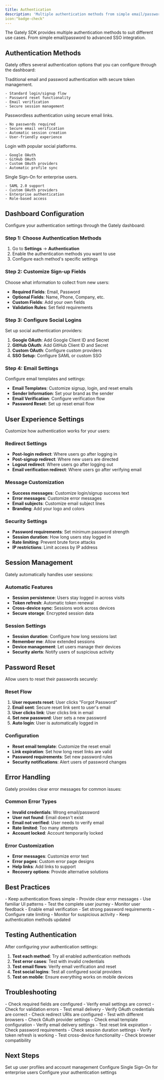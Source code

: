 ```yaml
---
title: Authentication
description: 'Multiple authentication methods from simple email/password to advanced SSO integration'
icon:"badge-check"
---
```


The Gately SDK provides multiple authentication methods to suit different use cases. From simple email/password to advanced SSO integration.

## Authentication Methods

Gately offers several authentication options that you can configure through the dashboard:

<CardGroup cols={2}>
  <Card title="Email/Password" icon="mail">
    Traditional email and password authentication with secure token management.
    
    - Standard login/signup flow
    - Password reset functionality
    - Email verification
    - Secure session management
  </Card>
  
  <Card title="Magic Link" icon="link">
    Passwordless authentication using secure email links.
    
    - No passwords required
    - Secure email verification
    - Automatic session creation
    - User-friendly experience
  </Card>
  
  <Card title="Social Login" icon="users">
    Login with popular social platforms.
    
    - Google OAuth
    - GitHub OAuth
    - Custom OAuth providers
    - Automatic profile sync
  </Card>
  
  <Card title="SSO Integration" icon="shield">
    Single Sign-On for enterprise users.
    
    - SAML 2.0 support
    - Custom OAuth providers
    - Enterprise authentication
    - Role-based access
  </Card>
</CardGroup>

## Dashboard Configuration

Configure your authentication settings through the Gately dashboard:

### Step 1: Choose Authentication Methods

1. Go to **Settings** → **Authentication**
2. Enable the authentication methods you want to use
3. Configure each method's specific settings

### Step 2: Customize Sign-up Fields

Choose what information to collect from new users:

- **Required Fields**: Email, Password
- **Optional Fields**: Name, Phone, Company, etc.
- **Custom Fields**: Add your own fields
- **Validation Rules**: Set field requirements

### Step 3: Configure Social Logins

Set up social authentication providers:

1. **Google OAuth**: Add Google Client ID and Secret
2. **GitHub OAuth**: Add GitHub Client ID and Secret
3. **Custom OAuth**: Configure custom providers
4. **SSO Setup**: Configure SAML or custom SSO

### Step 4: Email Settings

Configure email templates and settings:

- **Email Templates**: Customize signup, login, and reset emails
- **Sender Information**: Set your brand as the sender
- **Email Verification**: Configure verification flow
- **Password Reset**: Set up reset email flow

## User Experience Settings

Customize how authentication works for your users:

### Redirect Settings
- **Post-login redirect**: Where users go after logging in
- **Post-signup redirect**: Where new users are directed
- **Logout redirect**: Where users go after logging out
- **Email verification redirect**: Where users go after verifying email

### Message Customization
- **Success messages**: Customize login/signup success text
- **Error messages**: Customize error messages
- **Email subjects**: Customize email subject lines
- **Branding**: Add your logo and colors

### Security Settings
- **Password requirements**: Set minimum password strength
- **Session duration**: How long users stay logged in
- **Rate limiting**: Prevent brute force attacks
- **IP restrictions**: Limit access by IP address

## Session Management

Gately automatically handles user sessions:

### Automatic Features
- **Session persistence**: Users stay logged in across visits
- **Token refresh**: Automatic token renewal
- **Cross-device sync**: Sessions work across devices
- **Secure storage**: Encrypted session data

### Session Settings
- **Session duration**: Configure how long sessions last
- **Remember me**: Allow extended sessions
- **Device management**: Let users manage their devices
- **Security alerts**: Notify users of suspicious activity

## Password Reset

Allow users to reset their passwords securely:

### Reset Flow
1. **User requests reset**: User clicks "Forgot Password"
2. **Email sent**: Secure reset link sent to user's email
3. **User clicks link**: User clicks link in email
4. **Set new password**: User sets a new password
5. **Auto login**: User is automatically logged in

### Configuration
- **Reset email template**: Customize the reset email
- **Link expiration**: Set how long reset links are valid
- **Password requirements**: Set new password rules
- **Security notifications**: Alert users of password changes

## Error Handling

Gately provides clear error messages for common issues:

### Common Error Types
- **Invalid credentials**: Wrong email/password
- **User not found**: Email doesn't exist
- **Email not verified**: User needs to verify email
- **Rate limited**: Too many attempts
- **Account locked**: Account temporarily locked

### Error Customization
- **Error messages**: Customize error text
- **Error pages**: Custom error page designs
- **Help links**: Add links to support
- **Recovery options**: Provide alternative solutions

## Best Practices

<CardGroup cols={2}>
  <Card title="User Experience" icon="users">
    - Keep authentication flows simple
    - Provide clear error messages
    - Use familiar UI patterns
    - Test the complete user journey
    - Monitor user feedback
  </Card>
  
  <Card title="Security" icon="shield">
    - Enable email verification
    - Set strong password requirements
    - Configure rate limiting
    - Monitor for suspicious activity
    - Keep authentication methods updated
  </Card>
</CardGroup>

## Testing Authentication

After configuring your authentication settings:

1. **Test each method**: Try all enabled authentication methods
2. **Test error cases**: Test with invalid credentials
3. **Test email flows**: Verify email verification and reset
4. **Test social logins**: Test all configured social providers
5. **Test on mobile**: Ensure everything works on mobile devices

## Troubleshooting

<AccordionGroup>
  <Accordion title="Users can't sign up">
    - Check required fields are configured
    - Verify email settings are correct
    - Check for validation errors
    - Test email delivery
  </Accordion>
  
  <Accordion title="Social login not working">
    - Verify OAuth credentials are correct
    - Check redirect URIs are configured
    - Test with different browsers
    - Check OAuth provider settings
  </Accordion>
  
  <Accordion title="Password reset not working">
    - Check email template configuration
    - Verify email delivery settings
    - Test reset link expiration
    - Check password requirements
  </Accordion>
  
  <Accordion title="Session issues">
    - Check session duration settings
    - Verify token refresh is working
    - Test cross-device functionality
    - Check browser compatibility
  </Accordion>
</AccordionGroup>

## Next Steps

<CardGroup cols={3}>
  <Card
    title="User Management"
    icon="users"
    href="/user-management"
  >
    Set up user profiles and account management
  </Card>
  <Card
    title="SSO Setup"
    icon="shield"
    href="/sso"
  >
    Configure Single Sign-On for enterprise users
  </Card>
  <Card
    title="Dashboard"
    icon="settings"
    href="https://app.usegately.com"
  >
    Configure your authentication settings
  </Card>
</CardGroup>